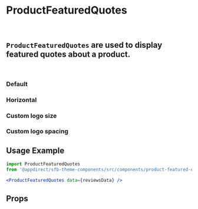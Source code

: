 
<Meta title="Components/Product Featured Quotes" component={ProductFeaturedQuotes} />

# ProductFeaturedQuotes
<br />

## `ProductFeaturedQuotes` are used to display featured quotes about a product.
<br />

### Default
<Canvas>
    <Story name="Default">
        <div style={{ width: 300 }}>
            <ProductFeaturedQuotes data={reviewsMock} />
        </div>
    </Story>
</Canvas>

### Horizontal
<Canvas>
    <Story name="Horizontal">
        <ProductFeaturedQuotes
            data={{ ...reviewsMock, layout: LAYOUT_HORIZONTAL }}
        />
    </Story>
</Canvas>

### Custom logo size
<Canvas>
    <Story name="Custom logo size">
        <ProductFeaturedQuotes data={{ ...reviewsMock, logoSize: 120 }} />
    </Story>
</Canvas>

### Custom logo spacing
<Canvas>
    <Story name="Custom logo spacing">
        <ProductFeaturedQuotes data={{ ...reviewsMock, logoSpacing: 50 }} />
    </Story>
</Canvas>

## Usage Example
<CollapsibleJsonSnippet
    summary="reviewsData"
    code={reviewsMock}
/>

```jsx
import ProductFeaturedQuotes
from '@appdirect/sfb-theme-components/src/components/product-featured-quotes/ProductFeaturedQuotes';

<ProductFeaturedQuotes data={reviewsData} />

```

## Props
<ArgsTable of={ProductFeaturedQuotes} />
